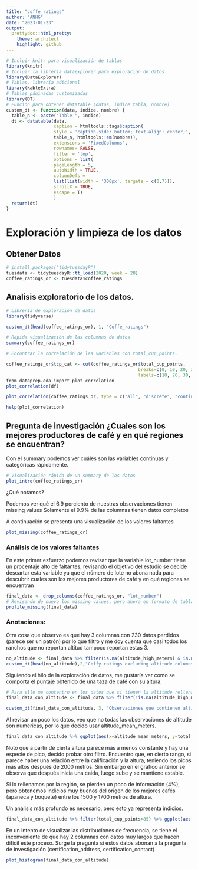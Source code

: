 ```yaml
---
title: "coffe_ratings"
author: "ANHG"
date: "2023-01-23"
output:
  prettydoc::html_pretty:
    theme: architect
    highlight: github
---
```


```r
# Incluir knitr para visualización de tablas
library(knitr)
# Incluir la librería dataexplorer para exploracion de datos
library(DataExplorer)
# Tablas, librería adicional
library(kableExtra)
# Tablas páginadas customizadas
library(DT)
# Funcion para obtener datatable (datos, indice tabla, nombre)
custom_dt <- function(data, indice, nombre) {
  table_n <- paste("Table ", indice) 
  dt <- datatable(data,
                  caption = htmltools::tags$caption(
                  style = 'caption-side: bottom; text-align: center;',
                  table_n, htmltools::em(nombre)),
                  extensions = 'FixedColumns',
                  rownames= FALSE,
                  filter = 'top',
                  options = list(
                  pageLength = 5,
                  autoWidth = TRUE,
                  columnDefs = 
                  list(list(width = '300px', targets = c(0,7))),
                  scrollX = TRUE,
                  escape = T)
                  )
  return(dt)
}
```

# Exploración y limpieza de los datos

## Obtener Datos
```r
# install.packages("tidytuesdayR") 
tuesdata <- tidytuesdayR::tt_load(2020, week = 28)
coffee_ratings_or <- tuesdata$coffee_ratings

```


## Analisis exploratorio de los datos.
```r
# Librería de exploración de datos
library(tidyverse)
```


```r
custom_dt(head(coffee_ratings_or), 1, "Coffe_ratings")
```
```r
# Rapida visualización de las columnas de datos
summary(coffee_ratings_or)
```
```r
# Encontrar la correlación de las variables con total_cup_points. 

coffee_ratings_or$tcp_cat <- cut(coffee_ratings_or$total_cup_points,
                                                  breaks=c(0, 10, 20, 30, 40, 45, 50, 55, 60, 65, 80, 85, 90, 95),
                                                  labels=c(10, 20, 30, 40, 45, 50, 55, 60, 65, 80, 85, 90, 95))
from dataprep.eda import plot_correlation
plot_correlation(df)

plot_correlation(coffee_ratings_or, type = c("all", "discrete", "continuous"), "tcp_cat")
```

```r
help(plot_correlation)
```



## Pregunta de investigación ¿Cuales son los mejores productores de café y en qué regiones se encuentran?

Con el summary podemos ver cuáles son las variables continuas y categóricas rápidamente.


```r
# Visualización rápida de un summary de los datos
plot_intro(coffee_ratings_or)
```


¿Qué notamos?

Podemos ver qué el 6.9 porciento de nuestras observaciones tienen missing values
Solamente el 9.9% de las columnas tienen datos completos

A continuación se presenta una visualización de los valores faltantes
```r
plot_missing(coffee_ratings_or)
```

### Análisis de los valores faltantes

En este primer esfuerzo podemos revisar que la variable lot_number tiene un procentaje alto de faltantes, revisando el objetivo del estudio se decide descartar esta variable ya que el número de lote no abona nada para descubrir cuales son los mejores productores de café y en qué regiones se encuentran

```r
final_data <- drop_columns(coffee_ratings_or, "lot_number")
# Revisando de nuevo los missing values, pero ahora en formato de tabla obtenemos:
profile_missing(final_data)
```

### Anotaciones: 
Otra cosa que observo es que hay 3 columnas con 230 datos perdidos (parece ser un patrón) por lo que filtro y me doy cuenta que casi todos los ranchos que no reportan altitud tampoco reportan estas 3.
```r
no_altitude <- final_data %>% filter(is.na(altitude_high_meters) & is.na(altitude))
custom_dt(head(no_altitude),2,"Coffy ratings excluding altitude columns")
```
Siguiendo el hilo de la exploración de datos, me gustaría ver como se comporta el puntaje obtenido de una taza de café con su altura. 

```r
# Para ello me concentro en los datos que si tienen la altitude rellenada 
final_data_con_altitude <- final_data %>% filter(!is.na(altitude_high_meters) & !is.na(altitude))

custom_dt(final_data_con_altitude, 3, "Observaciones que contienen altitud")
```

Al revisar un poco los datos, veo que no todas las observaciones de altitude son numericas, por lo que decido usar altitude_mean_meters.

```r
final_data_con_altitude %>% ggplot(aes(x=altitude_mean_meters, y=total_cup_points)) + geom_area()
```

 Noto que a partir de cierta altura parece más a menos constante y hay una especie de pico, decido probar otro filtro.
 Encuentro que, en cierto rango, si parece haber una relación entre la calificación y la altura, teniendo los picos más altos después de 2000 metros.
 Sin embargo en el gráfico anterior se observa que después inicia una caida, luego sube y se mantiene estable.
 
 Si lo rellenamos por la región, se pierden un poco de información (4%), pero obtenemos indicios muy buenos del origen de los mejores cafés (apaneca y boquete) entre los 1500 y 1700 metros de altura.
 
 Un análisis más profundo es necesario, pero esto ya representa indicios. 
 
```r
final_data_con_altitude %>% filter(total_cup_points>85) %>% ggplot(aes(x=altitude_mean_meters, y=total_cup_points, fill=region)) + geom_area() + ggtitle("Relacion entre la calificación del café y la altura y región de siembra")
```



En un intento de visualizar las distribuciones de frecuencia, se tiene el inconveniente de que hay 2 columnas con datos muy largos que hacen dificil este proceso.
Surge la pregunta si estos datos abonan a la pregunta de investigación (certification_address, certification_contact)

```r
plot_histogram(final_data_con_altitude)
```
































